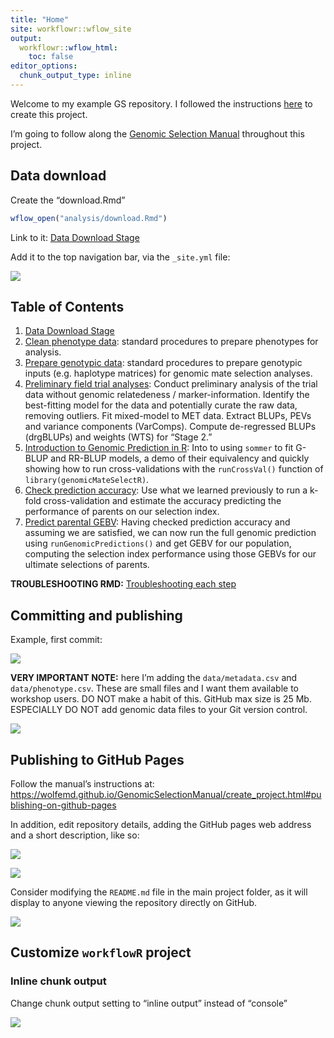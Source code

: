 ```yaml
---
title: "Home"
site: workflowr::wflow_site
output:
  workflowr::wflow_html:
    toc: false
editor_options:
  chunk_output_type: inline
---
```


Welcome to my example GS repository. I followed the instructions [here](https://wolfemd.github.io/GenomicSelectionManual/create_project.html) to create this project.

I'm going to follow along the [Genomic Selection Manual](https://wolfemd.github.io/GenomicSelectionManual/) throughout this project.

## Data download

Create the "download.Rmd"

```r
wflow_open("analysis/download.Rmd")
```

Link to it: [Data Download Stage](download.html)

Add it to the top navigation bar, via the `_site.yml` file:

![](images/paste-72D2779D.png)

## Table of Contents

1. [Data Download Stage](download.html)
2. [Clean phenotype data](clean_phenos.html): standard procedures to prepare phenotypes for analysis.
3. [Prepare genotypic data](prep_genos.html): standard procedures to prepare genotypic inputs (e.g. haplotype matrices) for genomic mate selection analyses.
4. [Preliminary field trial analyses](get_blups.html): Conduct preliminary analysis of the trial data without genomic relatedeness / marker-information. Identify the best-fitting model for the data and potentially curate the raw data, removing outliers. Fit mixed-model to MET data. Extract BLUPs, PEVs and variance components (VarComps). Compute de-regressed BLUPs (drgBLUPs) and weights (WTS) for “Stage 2.”
5. [Introduction to Genomic Prediction in R](intro_gp.html): Into to using `sommer` to fit G-BLUP and RR-BLUP models, a demo of their equivalency and quickly showing how to run cross-validations with the `runCrossVal()` function of `library(genomicMateSelectR)`.
6. [Check prediction accuracy](kfoldcrossval.html): Use what we learned previously to run a k-fold cross-validation and estimate the accuracy predicting the performance of parents on our selection index.
7. [Predict parental GEBV](get_gebv.html): Having checked prediction accuracy and assuming we are satisfied, we can now run the full genomic prediction using `runGenomicPredictions()` and get GEBV for our population, computing the selection index performance using those GEBVs for our ultimate selections of parents.


**TROUBLESHOOTING RMD:** [Troubleshooting each step](troubleshooting.html)

## Committing and publishing 

Example, first commit:

![](images/paste-1EE3E624.png)

**VERY IMPORTANT NOTE:** here I'm adding the `data/metadata.csv` and `data/phenotype.csv`. These are small files and I want them available to workshop users. DO NOT make a habit of this. GitHub max size is 25 Mb. ESPECIALLY DO NOT add genomic data files to your Git version control.

![](images/paste-90E446A0.png)

## Publishing to GitHub Pages

Follow the manual's instructions at: <https://wolfemd.github.io/GenomicSelectionManual/create_project.html#publishing-on-github-pages>

In addition, edit repository details, adding the GitHub pages web address and a short description, like so:

![](images/paste-CB5D91AC.png)

![](images/paste-AD7AEEAC.png)

Consider modifying the `README.md` file in the main project folder, as it will display to anyone viewing the repository directly on GitHub.

![](images/paste-2F34C15B.png)

## Customize `workflowR` project

### Inline chunk output

Change chunk output setting to "inline output" instead of "console"

![](images/paste-46ECDEBA.png)
